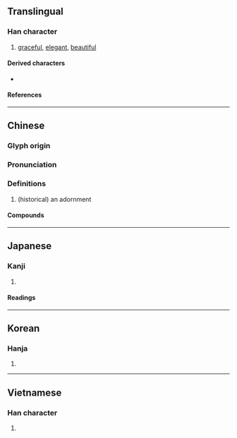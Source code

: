 {{character info}}
==Translingual==

===Han character===
{{Han char|rn=67|rad=文|as=08|sn=12|four=11400|canj=LYYK|ids=⿱非文}}

# [[graceful]], [[elegant]], [[beautiful]]

====Derived characters====
* {{l|mul|[[𢵪]], [[𪷕]], [[𩦎]], [[𦻔]], [[𩇿]]}}

====References====
{{Han ref|kx=0477.100|dkj=13469|dj=0835.100|hdz=32170.160|uh=6590}}

----

==Chinese==
{{zh-forms}}

===Glyph origin===
{{Han etym}}

===Pronunciation===
{{zh-pron
|m=fěi
|c=fei2
|h=pfs=
|md=
|mn=
|w=
|mc=y
|oc=y
|cat=
}}

===Definitions===
{{zh-hanzi}}

# (historical) an adornment

====Compounds====
{{zh-der|斐濟|斐濟人|成績斐然|斐然向風|斐斐|斐然成章|斐然|績效斐然|萋斐貝錦}}

----

==Japanese==

===Kanji===
{{ja-kanji|grade=|rs=文08}}

# {{rfdef|ja|sort=文08}}

====Readings====
{{ja-readings
|goon=ひ
|kanon=ひ
|kun=あや-}}

----

==Korean==

===Hanja===
{{ko-hanja|hangeul=비|eumhun=|rv=bi|mr=pi|y=pi}}

# {{rfdef|ko|sort=文08}}

----

==Vietnamese==

===Han character===
{{vi-readings|reading=phỉ|rs=文08}}

# {{rfdef|vi|sort=文08}}